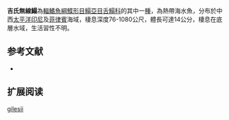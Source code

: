 {{Speciesbox
| name = 吉氏無線鰨
| image = 
| image_width = 250px
| image_caption = 
| status = NE
| status_system = IUCN3.1
| genus = Symphurus
| species = gilesii
| authority = [[Alcock|Alcock]], [[1889|1889]]
| synonyms = *''Aphoristia gilesii ,Alcock, 1889''
*''Symphurus gilesi ,Alcock, 1889''
}}

'''吉氏無線鰨'''為[[輻鰭魚綱|輻鰭魚綱]][[鰈形目|鰈形目]][[鰨亞目|鰨亞目]][[舌鰨科|舌鰨科]]的其中一[[種|種]]，為熱帶海水魚，分布於中西[[太平洋|太平洋]][[印尼|印尼]]及[[菲律賓|菲律賓]]海域，棲息深度76-1080公尺，體長可達14公分，棲息在底層水域，生活習性不明。
==参考文献==
*{{FishBase_species|genus=Symphurus |species=gilesii|year=2014|month=4}}

== 扩展阅读 ==
{{refbegin}}
{{wikispecies-inline|Symphurus gilesii|吉氏無線鰨}}
{{refend}}
{{Taxonbar|from=Q2466711}}

[[Category:無線鰨屬|gilesii]]


{{魚類小作品}}